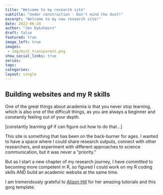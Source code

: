 ```yaml
---
title: "Welcome to my research site"
subtitle: "Under construction - Don't mind the dust!"
excerpt: "Welcome to my new research site!"
date: 2022-06-24
author: "Jen Dykxhoorn"
draft: false
featured: true
image_left: true
images: 
 - img/mist_transparent.png
show_social_links: true
series:
tags: 
categories:
layout: single
---
```


## Building websites and my R skills
One of the great things about academia is that you never stop learning, which is also one of the difficult things, as you are always a beginner and constantly feeling out of your depth. 

[constantly learning gif if \i can figure out how to do that...]

This site is something that has been on the back-burner for ages. I wanted to have a space where I could share research outputs, connect with other researchers, and experiment with different approaches to science communication, but it was never a "priority."

But as I start a new chapter of my research journey, I have committed to becoming more competent in R, so figured I could work on my R coding skills AND build an academic website at the same time. 

I am tremendously grateful to [Alison Hill](https://www.apreshill.com/) for her amazing tutorials and this gorg template. 




